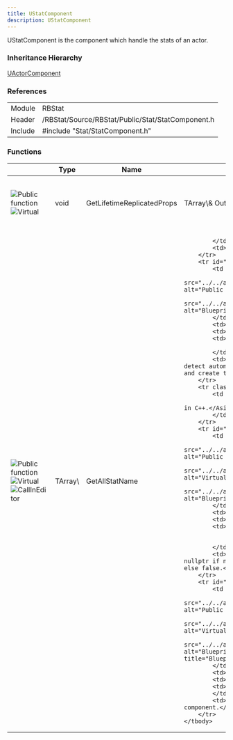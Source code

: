 ```yaml
---
title: UStatComponent
description: UStatComponent
---
```



UStatComponent is the component which handle the stats of an actor.

### Inheritance Hierarchy

[UActorComponent](https://dev.epicgames.com/documentation/en-us/unreal-engine/API/Runtime/Engine/Components/UActorComponent)<br/>

### References

<table class="table" style="--columns-count: 2;">
	<tbody>
		<tr>
			<td>Module</td>
			<td>RBStat</td>
		</tr>
		<tr>
			<td>Header</td>
			<td>/RBStat/Source/RBStat/Public/Stat/StatComponent.h</td>
		</tr>
		<tr>
			<td>Include</td>
			<td>#include "Stat/StatComponent.h"</td>
		</tr>
	</tbody>
</table>

### Functions

<table class="table" style="--columns-count: 5;">
	<thead>
		<tr>
			<th>&nbsp;</th>
			<th>Type</th>
			<th>Name</th>
			<th>Params</th>
			<th>Description</th>
		</tr>
	</thead>
	<tbody>
		<tr id="GetLifetimeReplicatedProps">
			<td class="td-2-icon">
				<img class="UE-icon" src="../../assets/icons/api_function_public.png" alt="Public function" title="Public function"/>
				<img class="UE-icon" src="../../assets/icons/api_function_virtual.png" alt="Virtual" title="Virtual"/>
			</td>
			<td>void</td>
			<td>GetLifetimeReplicatedProps</td>
			<td style="white-space: nowrap;">
				TArray\<FLifetimeProperty\>& OutLifetimeProps
			</td>
			<td>UE's replication function. Handle properties replication.</td>
		</tr>
		<tr id="GetAllStatName">
			<td class="td-3-icon">
				<img class="UE-icon" src="../../assets/icons/api_function_public.png" alt="Public function" title="Public function"/>
				<img class="UE-icon" src="../../assets/icons/api_function_static.png" alt="Virtual" title="Static"/>
				<img class="UE-icon" src="../../assets/icons/api_function_meta_other.png" alt="CallInEditor" title="CallInEditor"/>
			</td>
			<td>TArray\<FString\></td>
			<td>GetAllStatName</td>
			<td>
				
			</td>
			<td>Return an array with all stat names.</td>
		</tr>
		<tr id="BPCreateNewStat" class="no-border-bottom">
			<td class="td-2-icon">
				<img class="UE-icon" src="../../assets/icons/api_function_public.png" alt="Public function" title="Public function"/>
				<img class="UE-icon" src="../../assets/icons/api_variable_meta_blueprint.png" alt="BlueprintCallable" title="BlueprintCallable"/>
			</td>
			<td>void</td>
			<td>BPCreateNewStat</td>
			<td>
				[UStatBase](../ustatbase)* StatVariable
			</td>
			<td>BP node to create a new stat instance. Will detect automatically the class and name of the variable and create the right instance.</td>
		</tr>
		<tr class="no-border-top">
			<td colspan="5">
				<Aside type="danger">BP Only. Don't use it in C++.</Aside>
			</td>
		</tr>
		<tr id="FindStatByName">
			<td class="td-3-icon">
				<img class="UE-icon" src="../../assets/icons/api_function_public.png" alt="Public function" title="Public function"/>
				<img class="UE-icon" src="../../assets/icons/api_function_virtual.png" alt="Virtual" title="Virtual"/>
				<img class="UE-icon" src="../../assets/icons/api_variable_meta_blueprint.png" alt="BlueprintCallable" title="BlueprintCallable"/>
			</td>
			<td>[UStatBase](../ustatbase)*</td>
			<td>FindStatByName</td>
			<td>
				FString StatName,<br/>
				bool& HasFound
			</td>
			<td>Return the stat by its name if found, nullptr if not. HasFound will be set to true if found, else false.</td>
		</tr>
		<tr id="GetAllStats">
			<td class="td-3-icon">
				<img class="UE-icon" src="../../assets/icons/api_function_public.png" alt="Public function" title="Public function"/>
				<img class="UE-icon" src="../../assets/icons/api_function_virtual.png" alt="Virtual" title="Virtual"/>
				<img class="UE-icon" src="../../assets/icons/api_variable_meta_blueprint.png" alt="BlueprintCallable, BlueprintPure" title="BlueprintCallable, BlueprintPure"/>
			</td>
			<td>TArray\<[UStatBase](../ustatbase)*\></td>
			<td>GetAllStats</td>
			<td>
			</td>
			<td>Return an array with all the stats in this component.</td>
		</tr>
	</tbody>
</table>